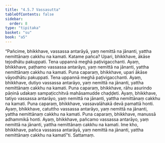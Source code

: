 ```yaml
---
title: "4.5.7 Vassasutta"
tableOfContents: false
sidebar:
  order: 8
type: "tipitaka"
basket: "su"
book: "a5"
---
```



<DynamicBreadcrumb />

<Division number="197" book="a5" bookNo="16" page="212">

<Paragraph number="1166" book="a5">
“Pañcime, bhikkhave, vassassa antarāyā, yaṃ nemittā na jānanti, yattha nemittānaṃ cakkhu na kamati. Katame pañca? Upari, bhikkhave, ākāse tejodhātu pakuppati. Tena uppannā meghā paṭivigacchanti. Ayaṃ, bhikkhave, paṭhamo vassassa antarāyo, yaṃ nemittā na jānanti, yattha nemittānaṃ cakkhu na kamati.
</Paragraph>

<Paragraph number="1167" book="a5">
Puna caparaṃ, bhikkhave, upari ākāse vāyodhātu pakuppati. Tena uppannā meghā paṭivigacchanti. Ayaṃ, bhikkhave, dutiyo vassassa antarāyo, yaṃ nemittā na jānanti, yattha nemittānaṃ cakkhu na kamati.
</Paragraph>

<Paragraph number="1168" book="a5">
Puna caparaṃ, bhikkhave, rāhu asurindo pāṇinā udakaṃ sampaṭicchitvā mahāsamudde chaḍḍeti. Ayaṃ, bhikkhave, tatiyo vassassa antarāyo, yaṃ nemittā na jānanti, yattha nemittānaṃ cakkhu na kamati.
</Paragraph>

<Paragraph number="1169" book="a5">
Puna caparaṃ, bhikkhave, vassavalāhakā devā pamattā honti. Ayaṃ, bhikkhave, catuttho vassassa antarāyo, yaṃ nemittā na jānanti, yattha nemittānaṃ cakkhu na kamati.
</Paragraph>

<Paragraph number="1170" book="a5">
Puna caparaṃ, bhikkhave, manussā adhammikā honti. Ayaṃ, bhikkhave, pañcamo vassassa antarāyo, yaṃ nemittā na jānanti, yattha nemittānaṃ cakkhu na kamati. Ime kho, bhikkhave, pañca vassassa antarāyā, yaṃ nemittā na jānanti, yattha nemittānaṃ cakkhu na kamatī”ti.

</Paragraph>
</Division>

<Paragraph number="1171" type="center" book="a5">
Sattamaṃ.
</Paragraph>